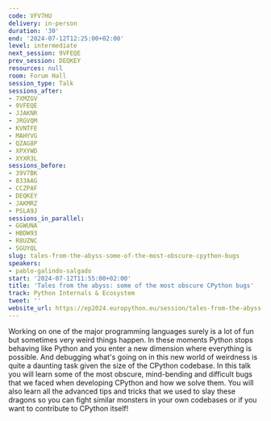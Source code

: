 ```yaml
---
code: VFV7HU
delivery: in-person
duration: '30'
end: '2024-07-12T12:25:00+02:00'
level: intermediate
next_session: 9VFEQE
prev_session: DEQKEY
resources: null
room: Forum Hall
session_type: Talk
sessions_after:
- 7XMZGV
- 9VFEQE
- JJAKNR
- JRGVQM
- KVNTFE
- MAHYVG
- QZAG8P
- XPXYWD
- XYXR3L
sessions_before:
- 39V7BK
- 833AAG
- CCZPAF
- DEQKEY
- JAKMRZ
- PSLA9J
sessions_in_parallel:
- GGWUNA
- HBDW93
- R8UZNC
- SGUYQL
slug: tales-from-the-abyss-some-of-the-most-obscure-cpython-bugs
speakers:
- pablo-galindo-salgado
start: '2024-07-12T11:55:00+02:00'
title: 'Tales from the abyss: some of the most obscure CPython bugs'
track: Python Internals & Ecosystem
tweet: ''
website_url: https://ep2024.europython.eu/session/tales-from-the-abyss-some-of-the-most-obscure-cpython-bugs
---
```


Working on one of the major programming languages surely is a lot of fun but sometimes very weird things happen. In these moments Python stops behaving like Python and you enter a new dimension where everything is possible. And debugging what's going on in this new world of weirdness is quite a daunting task given the size of the CPython codebase. In this talk you will learn some of the most obscure, mind-bending and difficult bugs that we faced when developing CPython and how we solve them. You will also learn all the advanced tips and tricks that we used to slay these dragons so you can fight similar monsters in your own codebases or if you want to contribute to CPython itself!
